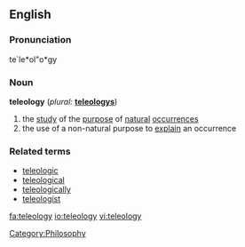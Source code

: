==English==
{{wikipedia}}

===Pronunciation===
te`le*ol"o*gy

===Noun===
'''teleology'''  (''plural:'' '''[[teleologys]]''')

# the [[study]] of the [[purpose]] of [[natural]] [[occurrence]]s
# the use of a non-natural purpose to [[explain]] an occurrence

===Related terms===
* [[teleologic]]
* [[teleological]]
* [[teleologically]]
* [[teleologist]]

[[Category:Philosophy]]

[[fa:teleology]]
[[io:teleology]]
[[vi:teleology]]